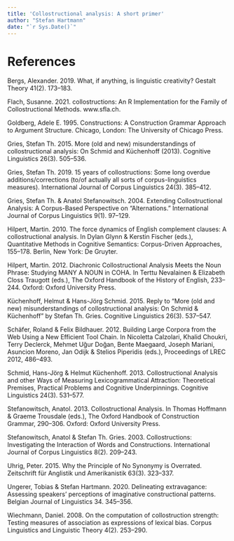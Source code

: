 ```yaml
---
title: 'Collostructional analysis: A short primer'
author: "Stefan Hartmann"
date: "`r Sys.Date()`"
---
```


# References


Bergs, Alexander. 2019. What, if anything, is linguistic creativity? Gestalt Theory 41(2). 173–183.

Flach, Susanne. 2021. collostructions: An R Implementation for the Family of Collostructional Methods. www.sfla.ch.

Goldberg, Adele E. 1995. Constructions: A Construction Grammar Approach to Argument Structure. Chicago, London: The University of Chicago Press.

Gries, Stefan Th. 2015. More (old and new) misunderstandings of collostructional analysis: On Schmid and Küchenhoff (2013). Cognitive Linguistics 26(3). 505–536.

Gries, Stefan Th. 2019. 15 years of collostructions: Some long overdue additions/corrections (to/of actually all sorts of corpus-linguistics measures). International Journal of Corpus Linguistics 24(3). 385–412.

Gries, Stefan Th. & Anatol Stefanowitsch. 2004. Extending Collostructional Analysis: A Corpus-Based Perspective on “Alternations.” International Journal of Corpus Linguistics 9(1). 97–129.

Hilpert, Martin. 2010. The force dynamics of English complement clauses: A collostructional analysis. In Dylan Glynn & Kerstin Fischer (eds.), Quantitative Methods in Cognitive Semantics: Corpus-Driven Approaches, 155–178. Berlin, New York: De Gruyter.

Hilpert, Martin. 2012. Diachronic Collostructional Analysis Meets the Noun Phrase: Studying MANY A NOUN in COHA. In Terttu Nevalainen & Elizabeth Closs Traugott (eds.), The Oxford Handbook of the History of English, 233–244. Oxford: Oxford University Press.

Küchenhoff, Helmut & Hans-Jörg Schmid. 2015. Reply to “More (old and new) misunderstandings of collostructional analysis: On Schmid &amp; Küchenhoff” by Stefan Th. Gries. Cognitive Linguistics 26(3). 537–547.

Schäfer, Roland & Felix Bildhauer. 2012. Building Large Corpora from the Web Using a New Efficient Tool Chain. In Nicoletta Calzolari, Khalid Choukri, Terry Declerck, Mehmet Uğur Doğan, Bente Maegaard, Joseph Mariani, Asuncion Moreno, Jan Odijk & Stelios Piperidis (eds.), Proceedings of LREC 2012, 486–493.

Schmid, Hans-Jörg & Helmut Küchenhoff. 2013. Collostructional Analysis and other Ways of Measuring Lexicogrammatical Attraction: Theoretical Premises, Practical Problems and Cognitive Underpinnings. Cognitive Linguistics 24(3). 531–577.

Stefanowitsch, Anatol. 2013. Collostructional Analysis. In Thomas Hoffmann & Graeme Trousdale (eds.), The Oxford Handbook of Construction Grammar, 290–306. Oxford: Oxford University Press.

Stefanowitsch, Anatol & Stefan Th. Gries. 2003. Collostructions: Investigating the Interaction of Words and Constructions. International Journal of Corpus Linguistics 8(2). 209–243.

Uhrig, Peter. 2015. Why the Principle of No Synonymy is Overrated. Zeitschrift für Anglistik und Amerikanistik 63(3). 323–337.

Ungerer, Tobias & Stefan Hartmann. 2020. Delineating extravagance: Assessing speakers’ perceptions of imaginative constructional patterns. Belgian Journal of Linguistics 34. 345–356.

Wiechmann, Daniel. 2008. On the computation of collostruction strength: Testing measures of association as expressions of lexical bias. Corpus Linguistics and Linguistic Theory 4(2). 253–290.

